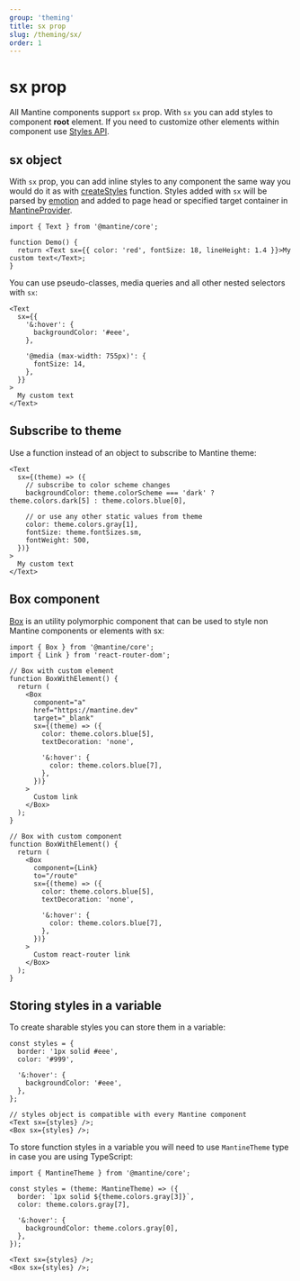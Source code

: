 ```yaml
---
group: 'theming'
title: sx prop
slug: /theming/sx/
order: 1
---
```


# sx prop

All Mantine components support `sx` prop. With `sx` you can add styles to component **root** element.
If you need to customize other elements within component use [Styles API](/theming/styles-api/).

## sx object

With `sx` prop, you can add inline styles to any component the same way you would do it as with [createStyles](/theming/create-styles/)
function. Styles added with `sx` will be parsed by [emotion](https://emotion.sh) and added to page head or specified target container in [MantineProvider](/theming/mantine-provider/).

```tsx
import { Text } from '@mantine/core';

function Demo() {
  return <Text sx={{ color: 'red', fontSize: 18, lineHeight: 1.4 }}>My custom text</Text>;
}
```

You can use pseudo-classes, media queries and all other nested selectors with `sx`:

```tsx
<Text
  sx={{
    '&:hover': {
      backgroundColor: '#eee',
    },

    '@media (max-width: 755px)': {
      fontSize: 14,
    },
  }}
>
  My custom text
</Text>
```

## Subscribe to theme

Use a function instead of an object to subscribe to Mantine theme:

```tsx
<Text
  sx={(theme) => ({
    // subscribe to color scheme changes
    backgroundColor: theme.colorScheme === 'dark' ? theme.colors.dark[5] : theme.colors.blue[0],

    // or use any other static values from theme
    color: theme.colors.gray[1],
    fontSize: theme.fontSizes.sm,
    fontWeight: 500,
  })}
>
  My custom text
</Text>
```

## Box component

[Box](/core/box/) is an utility polymorphic component that can be used to style non Mantine components or elements with sx:

```tsx
import { Box } from '@mantine/core';
import { Link } from 'react-router-dom';

// Box with custom element
function BoxWithElement() {
  return (
    <Box
      component="a"
      href="https://mantine.dev"
      target="_blank"
      sx={(theme) => ({
        color: theme.colors.blue[5],
        textDecoration: 'none',

        '&:hover': {
          color: theme.colors.blue[7],
        },
      })}
    >
      Custom link
    </Box>
  );
}

// Box with custom component
function BoxWithElement() {
  return (
    <Box
      component={Link}
      to="/route"
      sx={(theme) => ({
        color: theme.colors.blue[5],
        textDecoration: 'none',

        '&:hover': {
          color: theme.colors.blue[7],
        },
      })}
    >
      Custom react-router link
    </Box>
  );
}
```

## Storing styles in a variable

To create sharable styles you can store them in a variable:

```tsx
const styles = {
  border: '1px solid #eee',
  color: '#999',

  '&:hover': {
    backgroundColor: '#eee',
  },
};

// styles object is compatible with every Mantine component
<Text sx={styles} />;
<Box sx={styles} />;
```

To store function styles in a variable you will need to use `MantineTheme` type in case you are using TypeScript:

```tsx
import { MantineTheme } from '@mantine/core';

const styles = (theme: MantineTheme) => ({
  border: `1px solid ${theme.colors.gray[3]}`,
  color: theme.colors.gray[7],

  '&:hover': {
    backgroundColor: theme.colors.gray[0],
  },
});

<Text sx={styles} />;
<Box sx={styles} />;
```
